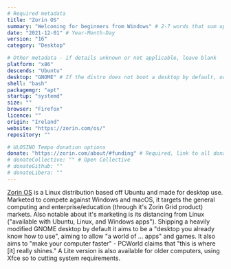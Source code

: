 ```yaml
---
# Required metadata
title: "Zorin OS"
summary: "Welcoming for beginners from Windows" # 2-7 words that sum up the distribution
date: "2021-12-01" # Year-Month-Day
version: "16"
category: "Desktop"

# Other metadata - if details unknown or not applicable, leave blank
platform: "x86"
descends: "Ubuntu"
desktop: "GNOME" # If the distro does not boot a desktop by default, or doesn't ship one, leave 'desktop' blank
shell: "bash"
packagemgr: "apt"
startup: "systemd"
size: ""
browser: "Firefox"
licence: ""
origin: "Ireland"
website: "https://zorin.com/os/"
repository: ""

# ULOSINO Tempo donation options
donate: "https://zorin.com/about/#funding" # Required, link to all donation options
# donateCollective: "" # Open Collective
# donateGithub: ""
# donateLibera: ""
---
```


[Zorin OS](https://zorin.com/os/) is a Linux distribution based off Ubuntu and made for desktop use. Marketed to compete against Windows and macOS, it targets the general computing and enterprise/education (through it's Zorin Grid product) markets. Also notable about it's marketing is its distancing from Linux ("available with Ubuntu, Linux, and Windows apps"). Shipping a heavily modified GNOME desktop by default it aims to be a "desktop you already know how to use", aiming to allow "a world of ... apps" and games. It also aims to "make your computer faster" - PCWorld claims that "this is where [it] really shines." A Lite version is also available for older computers, using Xfce so to cutting system requirements.

